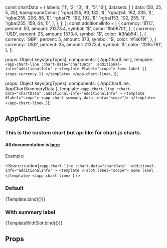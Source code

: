 const chartData = {
  labels: ['1', '2', '3', '4', '5', '6'],
  datasets: [
    {
      data: [50, 25, 5, 25],
      backgroundColor: [
        'rgba(255, 99, 132, 1)',
        'rgba(54, 162, 235, 1)',
        'rgba(255, 206, 86, 1)',
        'rgba(75, 192, 192, 1)',
        'rgba(153, 102, 255, 1)',
        'rgba(255, 159, 64, 1)',
      ],
    },
  ],
};
const additionalInfo = [
  {
    currency: 'BTC',
    percent: 50,
    amount: 21373.4,
    symbol: '$',
    color: '#b0670f',
  },
  {
    currency: 'USD',
    percent: 25,
    amount: 1373.4,
    symbol: '$',
    color: '#3fab54',
  },
  {
    currency: 'GBP',
    percent: 5,
    amount: 373,
    symbol: '$',
    color: '#1a6f9f',
  },
  {
    currency: 'USD',
    percent: 25,
    amount: 21373.4,
    symbol: '$',
    color: '#39c761',
  },
];

<Meta
  title="ui-kit/charts/AppChartLine"
  component={AppChartLine}
/>

  props: Object.keys(argTypes),
  components: { AppChartLine },
  template: `
     <app-chart-line :chart-data="chartData" :additional-info="additionalInfo" >
        <template #label="scope">
          Some label {{ scope.currency }}
        </template>
      </app-chart-line>
    `,
});

  props: Object.keys(argTypes),
  components: { AppChartLine, AppChartSummaryData },
  template: `
      <app-chart-line :chart-data="chartData" :additional-info="additionalInfo" >
        <template #label="scope">
          <app-chart-summary-data :data="scope"/>
        </template>
      </app-chart-line>
    `,
});

## AppChartLine

### This is the custom chart but api like for chart.js charts.

#### All documentation is [here](https://www.chartjs.org/)

Example:

<Source
  code={`<app-chart-line :chart-data="chartData" :additional-info="additionalInfo" >
    <template v-slot:label="scope">
      Some label
    </template>
  </app-chart-line>
`}
/>

### Default

<Canvas>
  <Story
    name="Default view"
    args={{ chartData, additionalInfo }}>
    {Template.bind({})}
  </Story>
</Canvas>

### With summary label

<Canvas>
  <Story
    name="With summary label"
    args={{ chartData, additionalInfo }}>
    {TemplateWithSlot.bind({})}
  </Story>
</Canvas>

## Props

<ArgsTable story="Default view" />
